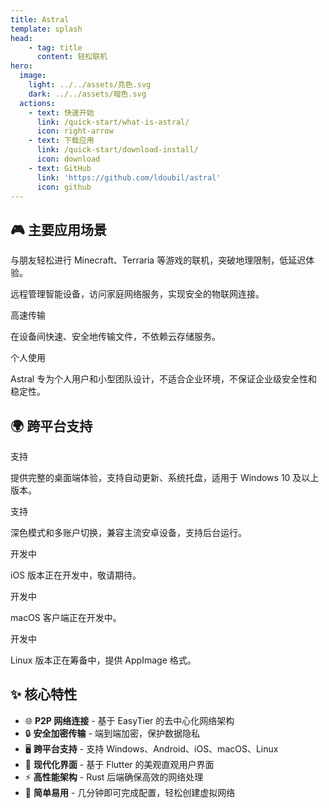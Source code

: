 ```yaml
---
title: Astral
template: splash
head:
    - tag: title
      content: 轻松联机
hero:
  image:
    light: ../../assets/亮色.svg
    dark: ../../assets/暗色.svg
  actions:
    - text: 快速开始
      link: /quick-start/what-is-astral/
      icon: right-arrow
    - text: 下载应用
      link: /quick-start/download-install/
      icon: download
    - text: GitHub
      link: 'https://github.com/ldoubil/astral'
      icon: github
---
```



## 🎮 主要应用场景
<CardGrid>
    <Card title="🎮 游戏联机">
        <p>
            与朋友轻松进行 Minecraft、Terraria 等游戏的联机，突破地理限制，低延迟体验。
        </p>
    </Card>
    <Card title="🏠 智能家居">
        <p>
            远程管理智能设备，访问家庭网络服务，实现安全的物联网连接。
        </p>
    </Card>
    <Card title="📁 文件共享">
        <span class="platform-tag supported">高速传输</span>
        <p>
            在设备间快速、安全地传输文件，不依赖云存储服务。
        </p>
    </Card>
    <Card title="⚠️ 使用须知">
        <span class="platform-tag developing">个人使用</span>
        <p>
            Astral 专为个人用户和小型团队设计，不适合企业环境，不保证企业级安全性和稳定性。
        </p>
    </Card>
</CardGrid>

## 🌍 跨平台支持

<CardGrid>
    <Card title="Windows">
        <span class="platform-tag supported">支持</span>
        <p>
            提供完整的桌面端体验，支持自动更新、系统托盘，适用于 Windows 10 及以上版本。
        </p>
    </Card>
    <Card title="安卓">
        <span class="platform-tag supported">支持</span>
        <p>
           深色模式和多账户切换，兼容主流安卓设备，支持后台运行。
        </p>
    </Card>
    <Card title="iOS">
        <span class="platform-tag developing">开发中</span>
        <p>
            iOS 版本正在开发中，敬请期待。
        </p>
    </Card>
    <Card title="macOS">
        <span class="platform-tag developing">开发中</span>
        <p>
            macOS 客户端正在开发中。
        </p>
    </Card>
    <Card title="Linux">
        <span class="platform-tag developing">开发中</span>
        <p>
            Linux 版本正在筹备中，提供 AppImage 格式。
        </p>
    </Card>
</CardGrid>

## ✨ 核心特性

- 🌐 **P2P 网络连接** - 基于 EasyTier 的去中心化网络架构
- 🔒 **安全加密传输** - 端到端加密，保护数据隐私
- 🖥️ **跨平台支持** - 支持 Windows、Android、iOS、macOS、Linux
- 🎨 **现代化界面** - 基于 Flutter 的美观直观用户界面
- ⚡ **高性能架构** - Rust 后端确保高效的网络处理
- 🔧 **简单易用** - 几分钟即可完成配置，轻松创建虚拟网络